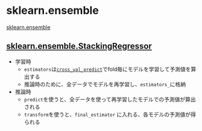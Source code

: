 # sklearn.ensemble

[sklearn.ensemble](https://scikit-learn.org/stable/modules/classes.html#module-sklearn.ensemble)

## [sklearn\.ensemble\.StackingRegressor](https://scikit-learn.org/stable/modules/generated/sklearn.ensemble.StackingRegressor.html)

- 学習時
    - `estimators`は[`cross_val_predict`](https://scikit-learn.org/stable/modules/generated/sklearn.model_selection.cross_val_predict.html)でfold毎にモデルを学習して予測値を算出する
    - 推論時のために、全データでモデルを再学習し、`estimators_`に格納
- 推論時
    - `predict`を使うと、全データを使って再学習したモデルでの予測値が算出される
    - `transform`を使うと、`final_estimator` に入れる、各モデルの予測値が得られる